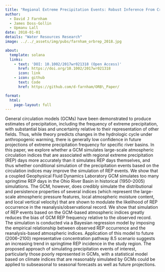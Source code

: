 ```yaml
---
title: "Regional Extreme Precipitation Events: Robust Inference From Credibly Simulated GCM Variables"
author:
  - David J Farnham
  - James Doss-Gollin
  - Upmanu Lall
date: 2018-01-01
details: "Water Resources Research"
image: ../../_assets/img/pubs/farnham_orbrep_2018.jpg

about:
  template: solana
  links:
    - text: 'DOI: 10.1002/2017wr021318 (Open Access)'
      href: https://doi.org/10.1002/2017wr021318
      icon: link
    - icon: github
      text: Code
      href: https://github.com/d-farnham/ORB\_Paper/

format:
  html:
    page-layout: full
---
```


General circulation models (GCMs) have been demonstrated to produce estimates of precipitation, including the frequency of extreme precipitation, with substantial bias and uncertainty relative to their representation of other fields. Thus, while theory predicts changes in the hydrologic cycle under anthropogenic warming, there is generally low confidence in future projections of extreme precipitation frequency for specific river basins. In this paper, we explore whether a GCM simulates large-scale atmospheric circulation indices that are associated with regional extreme precipitation (REP) days more accurately than it simulates REP days themselves, and thus whether conditional simulation of the precipitation events based on the circulation indices may improve the simulation of REP events. We show that a coupled Geophysical Fluid Dynamics Laboratory GCM simulates too many springtime REP days in the Ohio River Basin in historical (1950–2005) simulations. The GCM, however, does credibly simulate the distributional and persistence properties of several indices (which represent the large-scale atmospheric pressure features, local atmospheric moisture content, and local vertical velocity) that are shown to modulate the likelihood of REP occurrence in the reanalysis/observational record. We show that simulation of REP events based on the GCM-based atmospheric indices greatly reduces the bias of GCM REP frequency relative to the observed record. The simulation is conducted via a Bayesian regression model by imposing the empirical relationship between observed REP occurrence and the reanalysis-based atmospheric indices. Application of this model to future (2006–2100) representative concentration pathway 8.5 scenario suggests an increasing trend in springtime REP incidence in the study region. The proposed approach of simulating precipitation events of interest, particularly those poorly represented in GCMs, with a statistical model based on climate indices that are reasonably simulated by GCMs could be applied to subseasonal to seasonal forecasts as well as future projections.